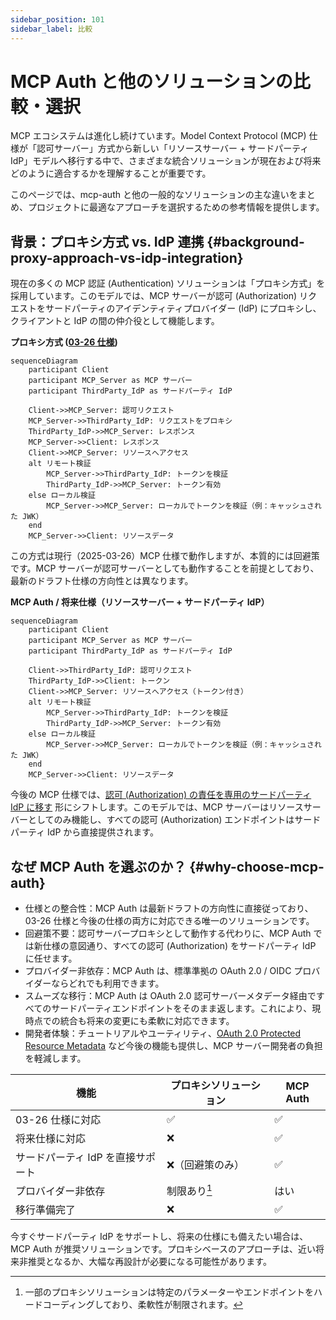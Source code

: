 ```yaml
---
sidebar_position: 101
sidebar_label: 比較
---
```


# MCP Auth と他のソリューションの比較・選択

MCP エコシステムは進化し続けています。Model Context Protocol (MCP) 仕様が「認可サーバー」方式から新しい「リソースサーバー + サードパーティ IdP」モデルへ移行する中で、さまざまな統合ソリューションが現在および将来どのように適合するかを理解することが重要です。

このページでは、mcp-auth と他の一般的なソリューションの主な違いをまとめ、プロジェクトに最適なアプローチを選択するための参考情報を提供します。

## 背景：プロキシ方式 vs. IdP 連携 \{#background-proxy-approach-vs-idp-integration}

現在の多くの MCP 認証 (Authentication) ソリューションは「プロキシ方式」を採用しています。このモデルでは、MCP サーバーが認可 (Authorization) リクエストをサードパーティのアイデンティティプロバイダー (IdP) にプロキシし、クライアントと IdP の間の仲介役として機能します。

**プロキシ方式 ([03-26 仕様](https://modelcontextprotocol.io/specification/2025-03-26/basic/authorization))**

```mermaid
sequenceDiagram
    participant Client
    participant MCP_Server as MCP サーバー
    participant ThirdParty_IdP as サードパーティ IdP

    Client->>MCP_Server: 認可リクエスト
    MCP_Server->>ThirdParty_IdP: リクエストをプロキシ
    ThirdParty_IdP->>MCP_Server: レスポンス
    MCP_Server->>Client: レスポンス
    Client->>MCP_Server: リソースへアクセス
    alt リモート検証
        MCP_Server->>ThirdParty_IdP: トークンを検証
        ThirdParty_IdP->>MCP_Server: トークン有効
    else ローカル検証
        MCP_Server->>MCP_Server: ローカルでトークンを検証（例：キャッシュされた JWK）
    end
    MCP_Server->>Client: リソースデータ
```

この方式は現行（2025-03-26）MCP 仕様で動作しますが、本質的には回避策です。MCP サーバーが認可サーバーとしても動作することを前提としており、最新のドラフト仕様の方向性とは異なります。

**MCP Auth / 将来仕様（リソースサーバー + サードパーティ IdP）**

```mermaid
sequenceDiagram
    participant Client
    participant MCP_Server as MCP サーバー
    participant ThirdParty_IdP as サードパーティ IdP

    Client->>ThirdParty_IdP: 認可リクエスト
    ThirdParty_IdP->>Client: トークン
    Client->>MCP_Server: リソースへアクセス（トークン付き）
    alt リモート検証
        MCP_Server->>ThirdParty_IdP: トークンを検証
        ThirdParty_IdP->>MCP_Server: トークン有効
    else ローカル検証
        MCP_Server->>MCP_Server: ローカルでトークンを検証（例：キャッシュされた JWK）
    end
    MCP_Server->>Client: リソースデータ
```

今後の MCP 仕様では、[認可 (Authorization) の責任を専用のサードパーティ IdP に移す](https://github.com/modelcontextprotocol/modelcontextprotocol/issues/205) 形にシフトします。このモデルでは、MCP サーバーはリソースサーバーとしてのみ機能し、すべての認可 (Authorization) エンドポイントはサードパーティ IdP から直接提供されます。

## なぜ MCP Auth を選ぶのか？ \{#why-choose-mcp-auth}

- 仕様との整合性：MCP Auth は最新ドラフトの方向性に直接従っており、03-26 仕様と今後の仕様の両方に対応できる唯一のソリューションです。
- 回避策不要：認可サーバープロキシとして動作する代わりに、MCP Auth では新仕様の意図通り、すべての認可 (Authorization) をサードパーティ IdP に任せます。
- プロバイダー非依存：MCP Auth は、標準準拠の OAuth 2.0 / OIDC プロバイダーならどれでも利用できます。
- スムーズな移行：MCP Auth は OAuth 2.0 認可サーバーメタデータ経由ですべてのサードパーティエンドポイントをそのまま返します。これにより、現時点での統合も将来の変更にも柔軟に対応できます。
- 開発者体験：チュートリアルやユーティリティ、[OAuth 2.0 Protected Resource Metadata](https://auth.wiki/protected-resource-metadata) など今後の機能も提供し、MCP サーバー開発者の負担を軽減します。

| 機能                                 | プロキシソリューション     | MCP Auth |
| ------------------------------------ | ------------------------- | -------- |
| 03-26 仕様に対応                     | ✅                        | ✅       |
| 将来仕様に対応                       | ❌                        | ✅       |
| サードパーティ IdP を直接サポート     | ❌（回避策のみ）           | ✅       |
| プロバイダー非依存                   | 制限あり[^1]              | はい     |
| 移行準備完了                         | ❌                        | ✅       |

今すぐサードパーティ IdP をサポートし、将来の仕様にも備えたい場合は、MCP Auth が推奨ソリューションです。プロキシベースのアプローチは、近い将来非推奨となるか、大幅な再設計が必要になる可能性があります。

[^1]: 一部のプロキシソリューションは特定のパラメーターやエンドポイントをハードコーディングしており、柔軟性が制限されます。
